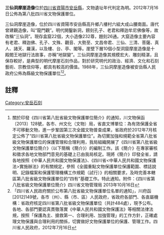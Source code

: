 {{msg:四川省文物保護單位
|名稱 = 三仙洞摩崖造像
|編號 = 371
|圖片 = 
|級別 = S8
|分類 = 
|時代 = [[明代|明代]]
|地点 = [[四川省|四川省]][[資陽市|資陽市]][[安岳縣|安岳縣]]
|坐標 =
|登錄 = 2012年7月16日
}}
'''三仙洞摩崖造像'''位於[[四川省|四川省]][[資陽市|資陽市]][[安岳縣|安岳縣]]，文物遺址年代判定為明。2012年7月16日公佈為第八批四川省文物保護單位。

三仙洞摩崖造像，位於四川省資陽市安岳縣高升鄉八樓村六組大成山腰南面。唐代曾建觀造像，叫“龍門觀”。明代開鑿新洞，鎊刻孔子、老君和釋迦牟尼佛像等，故改稱“三仙洞”。現存盒窟22個，大小造像232尊，題刻26通。大窟造像主要內容有老君、釋迦佛、孔子、文殊、觀音、大勢至、文昌帝君、三仙、三清、菩薩、真人、諸天、羅漢，以及樓、台、亭、閣等。崖壁下層10個小型洞窟摩崖造像是十殿閻王地獄行法故事，亦稱“地獄變”。三仙洞摩崖造像其規模宏大、雕刻精湛，且保存較好，是典型的明代摩崖石刻作品，對於研究明代的政治、經濟、文化和石刻藝術、宗教信仰等，都具有較高的價值。1988年，三仙洞摩崖造像被安岳縣人民政府公佈為縣級文物保護單位<ref>關於印發《四川省第八批省級文物保護單位簡介》的通知，川文物保函〔2013〕128號，各市、州文化（文物）局，省直文博單位：為有效保護全省不可移動文物，進一步鞏固第三次全國文物普查成果，省政府於2012年7月核定公佈了“四川省第八批省級文物保護單位”。為切實加強和規範全省第八批省級文物保護單位的保護管理和合理利用，我局組織開展了《四川省第八批省級文物保護單位簡介》（以下簡稱《簡介》）的編制工作。該《簡介》在專家審核和徵求各地文物部門意見的基礎上已由我局核定。現將《簡介》印發全省，請各地按照《中華人民共和國文物保護法》、《四川省<中華人民共和國文物保護法>實施辦法》的有關規定，參照《全國重點文物保護單位保護範圍、標誌說明、記錄檔案和保護管理機構工作規範（試行）》的相關要求，及時完善本轄區第八批省級文物保護單位的“四有”基礎工作。特此通知。附件：《四川省第八批省級文物保護單位簡介》四川省文物管理局  2013年10月16日</ref><ref>「四川省人民政府關於公布第八批省級文物保護單位名單的通知」，川府函[2012]149號，各市（州）、縣（市、區）人民政府，省政府各部門、各直屬機構：省政府核定四川省第八批省級文物保護單位（共計484處），現予公布。各地、各部門要認真貫徹落實《中華人民共和國文物保護法》等相關法律法規，按照「保護為主、搶救第一、合理利用、加強管理」的工作方針，正確處理文物保護與合理利用的關係，切實做好文物保護單位的保護、管理工作。四川省人民政府，2012年7月16日</ref>。
==註釋==
{{reflist}}

[[Category:安岳石刻|Category:安岳石刻]]